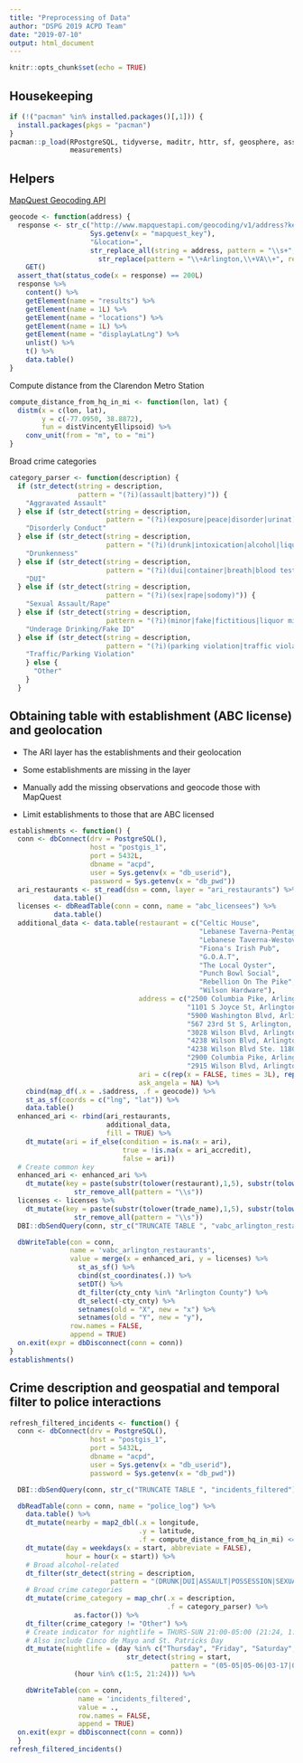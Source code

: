 ```yaml
---
title: "Preprocessing of Data"
author: "DSPG 2019 ACPD Team"
date: "2019-07-10"
output: html_document
---
```


```r
knitr::opts_chunk$set(echo = TRUE)
```

## Housekeeping

```r
if (!("pacman" %in% installed.packages()[,1])) {
  install.packages(pkgs = "pacman")
}
pacman::p_load(RPostgreSQL, tidyverse, maditr, httr, sf, geosphere, assertthat,
               measurements)
```

## Helpers

[MapQuest Geocoding API](https://developer.mapquest.com/documentation/geocoding-api/)

```r
geocode <- function(address) {
  response <- str_c("http://www.mapquestapi.com/geocoding/v1/address?key=",
                    Sys.getenv(x = "mapquest_key"),
                    "&location=",
                    str_replace_all(string = address, pattern = "\\s+", replacement = "+") %>%
                      str_replace(pattern = "\\+Arlington,\\+VA\\+", replacement = "Arlington,VA")) %>%
    GET()
  assert_that(status_code(x = response) == 200L)
  response %>%
    content() %>%
    getElement(name = "results") %>%
    getElement(name = 1L) %>%
    getElement(name = "locations") %>%
    getElement(name = 1L) %>%
    getElement(name = "displayLatLng") %>%
    unlist() %>%
    t() %>%
    data.table()
}
```

Compute distance from the Clarendon Metro Station

```r
compute_distance_from_hq_in_mi <- function(lon, lat) {
  distm(x = c(lon, lat),
        y = c(-77.0950, 38.8872),
        fun = distVincentyEllipsoid) %>%
    conv_unit(from = "m", to = "mi")
}
```

Broad crime categories

```r
category_parser <- function(description) {
  if (str_detect(string = description,
                 pattern = "(?i)(assault|battery)")) {
    "Aggravated Assault"
  } else if (str_detect(string = description,
                        pattern = "(?i)(exposure|peace|disorder|urinat)")) {
    "Disorderly Conduct"
  } else if (str_detect(string = description,
                        pattern = "(?i)(drunk|intoxication|alcohol|liquor)")) {
    "Drunkenness"
  } else if (str_detect(string = description,
                        pattern = "(?i)(dui|container|breath|blood test|drivinig under influence|refusal of breath|drinking while driving)")) {
    "DUI"
  } else if (str_detect(string = description,
                        pattern = "(?i)(sex|rape|sodomy)")) {
    "Sexual Assault/Rape"
  } else if (str_detect(string = description,
                        pattern = "(?i)(minor|fake|fictitious|liquor misrepresenting age)")) {
    "Underage Drinking/Fake ID"
  } else if (str_detect(string = description,
                        pattern = "(?i)(parking violation|traffic violation)")) {
    "Traffic/Parking Violation"
    } else {
      "Other"
    }
  }
```

## Obtaining table with establishment (ABC license) and geolocation

- The ARI layer has the establishments and their geolocation

- Some establishments are missing in the layer

- Manually add the missing observations and geocode those with MapQuest

- Limit establishments to those that are ABC licensed

```r
establishments <- function() {
  conn <- dbConnect(drv = PostgreSQL(),
                    host = "postgis_1",
                    port = 5432L,
                    dbname = "acpd",
                    user = Sys.getenv(x = "db_userid"),
                    password = Sys.getenv(x = "db_pwd"))
  ari_restaurants <- st_read(dsn = conn, layer = "ari_restaurants") %>%
           data.table()
  licenses <- dbReadTable(conn = conn, name = "abc_licensees") %>%
           data.table()
  additional_data <- data.table(restaurant = c("Celtic House",
                                               "Lebanese Taverna-Pentagon Row",
                                               "Lebanese Taverna-Westover",
                                               "Fiona's Irish Pub",
                                               "G.O.A.T",
                                               "The Local Oyster",
                                               "Punch Bowl Social",
                                               "Rebellion On The Pike",
                                               "Wilson Hardware"),
                                address = c("2500 Columbia Pike, Arlington, VA 22204",
                                            "1101 S Joyce St, Arlington, VA 22202",
                                            "5900 Washington Blvd, Arlington, VA 22205",
                                            "567 23rd St S, Arlington, VA 22202",
                                            "3028 Wilson Blvd, Arlington, VA 22201",
                                            "4238 Wilson Blvd, Arlington, VA 22203",
                                            "4238 Wilson Blvd Ste. 1180, Arlington, VA 22203",
                                            "2900 Columbia Pike, Arlington, VA 22204",
                                            "2915 Wilson Blvd, Arlington, VA 22201"),
                                ari = c(rep(x = FALSE, times = 3L), rep(x = TRUE, times = 6L)),
                                ask_angela = NA) %>%
    cbind(map_df(.x = .$address, .f = geocode)) %>%
    st_as_sf(coords = c("lng", "lat")) %>%
    data.table()
  enhanced_ari <- rbind(ari_restaurants,
                        additional_data,
                        fill = TRUE) %>%
    dt_mutate(ari = if_else(condition = is.na(x = ari),
                            true = !is.na(x = ari_accredit),
                            false = ari))
  # Create common key
  enhanced_ari <- enhanced_ari %>%
    dt_mutate(key = paste(substr(tolower(restaurant),1,5), substr(tolower(address),1,5)) %>% 
                str_remove_all(pattern = "\\s"))
  licenses <- licenses %>%
    dt_mutate(key = paste(substr(tolower(trade_name),1,5), substr(tolower(add1),1,5)) %>%
                str_remove_all(pattern = "\\s"))
  DBI::dbSendQuery(conn, str_c("TRUNCATE TABLE ", "vabc_arlington_restaurants"))

  dbWriteTable(con = conn,
               name = 'vabc_arlington_restaurants',
               value = merge(x = enhanced_ari, y = licenses) %>%
                 st_as_sf() %>%
                 cbind(st_coordinates(.)) %>%
                 setDT() %>%
                 dt_filter(cty_cnty %in% "Arlington County") %>%
                 dt_select(-cty_cnty) %>%
                 setnames(old = "X", new = "x") %>%
                 setnames(old = "Y", new = "y"),
               row.names = FALSE,
               append = TRUE)
  on.exit(expr = dbDisconnect(conn = conn))
}
establishments()
```

## Crime description and geospatial and temporal filter to police interactions

```r
refresh_filtered_incidents <- function() {
  conn <- dbConnect(drv = PostgreSQL(),
                    host = "postgis_1",
                    port = 5432L,
                    dbname = "acpd",
                    user = Sys.getenv(x = "db_userid"),
                    password = Sys.getenv(x = "db_pwd"))

  DBI::dbSendQuery(conn, str_c("TRUNCATE TABLE ", "incidents_filtered"))

  dbReadTable(conn = conn, name = "police_log") %>%
    data.table() %>%
    dt_mutate(nearby = map2_dbl(.x = longitude,
                                .y = latitude,
                                .f = compute_distance_from_hq_in_mi) <= 0.5) %>%
    dt_mutate(day = weekdays(x = start, abbreviate = FALSE),
              hour = hour(x = start)) %>%
    # Broad alcohol-related
    dt_filter(str_detect(string = description,
                         pattern = "(DRUNK|DUI|ASSAULT|POSSESSION|SEXUAL|DISORDERLY)")) %>%
    # Broad crime categories
    dt_mutate(crime_category = map_chr(.x = description,
                                       .f = category_parser) %>%
                as.factor()) %>%
    dt_filter(crime_category != "Other") %>%
    # Create indicator for nightlife = THURS-SUN 21:00-05:00 (21:24, 1:5)
    # Also include Cinco de Mayo and St. Patricks Day
    dt_mutate(nightlife = (day %in% c("Thursday", "Friday", "Saturday", "Sunday") |
                             str_detect(string = start,
                                        pattern = "(05-05|05-06|03-17|03-18)$")) &
                (hour %in% c(1:5, 21:24))) %>%

    dbWriteTable(con = conn,
                 name = 'incidents_filtered',
                 value = .,
                 row.names = FALSE,
                 append = TRUE)
  on.exit(expr = dbDisconnect(conn = conn))
  }
refresh_filtered_incidents()
```
